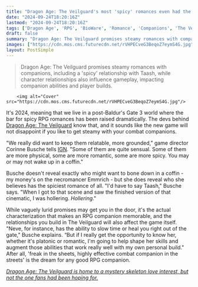 ```yaml
---
title: "Dragon Age: The Veilguard's most 'spicy' romances even had the RPG's director 'hollering' – 'You may or may not wake up in a coffin'"
date: "2024-09-24T18:20:16Z"
lastmod: "2024-09-24T18:20:16Z"
tags: ['Dragon Age', 'RPG', 'BioWare', 'Romance', 'Companions', 'The Veilguard']
draft: false
summary: "Dragon Age: The Veilguard promises steamy romances with companions, including a 'spicy' relationship with Taash, while character relationships also influence gameplay, impacting companion abilities and player builds."
images: ["https://cdn.mos.cms.futurecdn.net/rVHPECveG3BeqoZ7eymS4G.jpg"]
layout: PostSimple
---
```

> Dragon Age: The Veilguard promises steamy romances with companions, including a 'spicy' relationship with Taash, while character relationships also influence gameplay, impacting companion abilities and player builds.


        <img alt="Cover" src="https://cdn.mos.cms.futurecdn.net/rVHPECveG3BeqoZ7eymS4G.jpg"/>
        
It's 2024, meaning that we live in a post-Baldur's Gate 3 world where the bar for spicy RPG romances has been raised dramatically. The devs behind [Dragon Age: The Veilguard](https://www.gamesradar.com/dragon-age-4-confirmed-release-date-solas-wishlist-news/) know that, and it sounds like the new game will not disappoint if you like to get steamy with your combat companions.

"We really did want to keep them relatable, more grounded," game director Corinne Busche tells [IGN](https://www.ign.com/articles/bioware-dragon-age-the-veilguard-relationships-steamiest-romance-ign-first). "Some of them are quite sensual. Some of them are more physical, some are more romantic, some are more spicy. You may or may not wake up in a coffin."

Busche doesn't reveal exactly who might want to bone down in a coffin - my money's on the necromancer Emmrich - but she does reveal who she believes has the spiciest romance of all. "I'd have to say Taash," Busche says. "When I got to that scene and saw the finished version of that cinematic, I was hollering. *Hollering*."

While vaguely lurid promises may get you in the door, it's the actual characterization that makes an RPG companion memorable, and the relationships you build in The Veilguard will also affect the game itself. "Neve, for instance, has the ability to slow time or heal you right out of the gate," Busche explains. “But if I really get the opportunity to know her, whether it's platonic or romantic, I'm going to help shape her skills and augment those abilities that work really well with my own personal build." After all, 'freak in the sheets, highly effective combat companion in the streets' is the dream for any good RPG companion.

[<em>Dragon Age: The Veilguard is home to a mystery skeleton love interest, but not the one fans had been hoping for.</em>](https://www.gamesradar.com/games/dragon-age/dragon-age-the-veilguard-is-home-to-a-mystery-skeleton-love-interest-but-not-the-one-fans-had-been-hoping-for/)
        